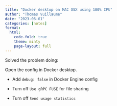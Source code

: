 ```yaml
---
title: "Docker desktop on MAC OSX using 100% CPU"
author: "Thomas Vuillaume"
date: "2023-06-01"
categories: [notes]
format:
  html:
    code-fold: true
    theme: minty
    page-layout: full
---
```


Solved the problem doing:

Open the config in Docker desktop.

- Add `debug: false` in Docker Engine config

- Turn off `Use gRPC FUSE` for file sharing

- Turn off `Send usage statistics`

